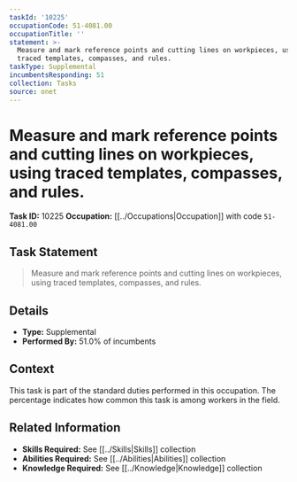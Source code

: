 ```yaml
---
taskId: '10225'
occupationCode: 51-4081.00
occupationTitle: ''
statement: >-
  Measure and mark reference points and cutting lines on workpieces, using
  traced templates, compasses, and rules.
taskType: Supplemental
incumbentsResponding: 51
collection: Tasks
source: onet
---
```

# Measure and mark reference points and cutting lines on workpieces, using traced templates, compasses, and rules.

**Task ID:** 10225
**Occupation:** [[../Occupations|Occupation]] with code `51-4081.00`

## Task Statement

> Measure and mark reference points and cutting lines on workpieces, using traced templates, compasses, and rules.

## Details

- **Type:** Supplemental
- **Performed By:** 51.0% of incumbents

## Context

This task is part of the standard duties performed in this occupation. The percentage indicates how common this task is among workers in the field.

## Related Information

- **Skills Required:** See [[../Skills|Skills]] collection
- **Abilities Required:** See [[../Abilities|Abilities]] collection
- **Knowledge Required:** See [[../Knowledge|Knowledge]] collection
